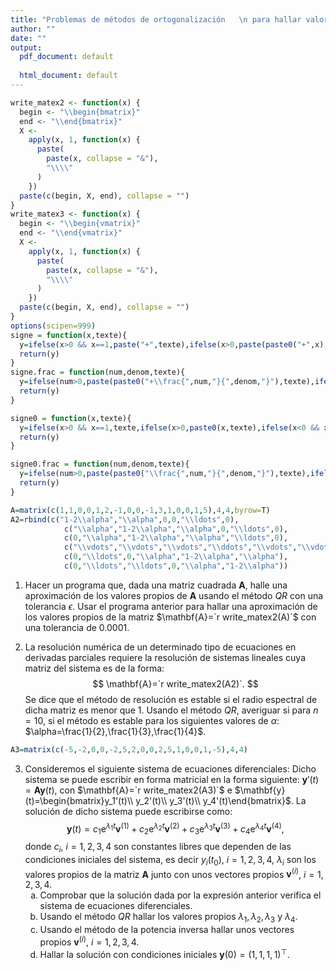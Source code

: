 ```yaml
---
title: "Problemas de métodos de ortogonalización   \n para hallar valores y vectores propios."
author: ""
date: ""
output:
  pdf_document: default
              
  html_document: default
---
```


\newcommand{\m}[1]{\mathbf{#1}}
\newcommand{\s}[2]{\mathbf{#1}^{(#2)}}
\newcommand{\pe}[2]{#1^\top #2}

```r
write_matex2 <- function(x) {
  begin <- "\\begin{bmatrix}"
  end <- "\\end{bmatrix}"
  X <-
    apply(x, 1, function(x) {
      paste(
        paste(x, collapse = "&"),
        "\\\\"
      )
    })
  paste(c(begin, X, end), collapse = "")
}
write_matex3 <- function(x) {
  begin <- "\\begin{vmatrix}"
  end <- "\\end{vmatrix}"
  X <-
    apply(x, 1, function(x) {
      paste(
        paste(x, collapse = "&"),
        "\\\\"
      )
    })
  paste(c(begin, X, end), collapse = "")
}
options(scipen=999)
signe = function(x,texte){
  y=ifelse(x>0 && x==1,paste("+",texte),ifelse(x>0,paste(paste0("+",x),texte),ifelse(x<0 && x==-1,paste("-",texte),ifelse(x<0,paste(paste0("-",abs(x)),texte),""))))
  return(y)
}
signe.frac = function(num,denom,texte){
  y=ifelse(num>0,paste(paste0("+\\frac{",num,"}{",denom,"}"),texte),ifelse(num<0,paste(paste0("-\\frac{",abs(num),"}{",denom,"}"),texte),""))
  return(y)
}

signe0 = function(x,texte){
  y=ifelse(x>0 && x==1,texte,ifelse(x>0,paste0(x,texte),ifelse(x<0 && x==-1,paste("-",texte),ifelse(x<0,paste(paste0("-",abs(x)),texte),""))))
  return(y)
}

signe0.frac = function(num,denom,texte){
  y=ifelse(num>0,paste(paste0("\\frac{",num,"}{",denom,"}"),texte),ifelse(num<0,paste(paste0("-\\frac{",abs(num),"}{",denom,"}"),texte),""))
  return(y)
}
```

```r
A=matrix(c(1,1,0,0,1,2,-1,0,0,-1,3,1,0,0,1,5),4,4,byrow=T)
A2=rbind(c("1-2\\alpha","\\alpha",0,0,"\\ldots",0),
            c("\\alpha","1-2\\alpha","\\alpha",0,"\\ldots",0),
            c(0,"\\alpha","1-2\\alpha","\\alpha","\\ldots",0),
            c("\\vdots","\\vdots","\\vdots","\\ddots","\\vdots","\\vdots"),
            c(0,"\\ldots",0,"\\alpha","1-2\\alpha","\\alpha"),
            c(0,"\\ldots","\\ldots",0,"\\alpha","1-2\\alpha"))
```

(@) Hacer un programa que, dada una matriz cuadrada $\m{A}$, halle una aproximación de los valores propios de $\m{A}$ usando el método $QR$ con una tolerancia $\epsilon$. Usar el programa anterior para hallar una aproximación de los valores propios de la matriz $\m{A}=`r write_matex2(A)`$ con una tolerancia de $0.0001$.

(@) La resolución numérica de un determinado tipo de ecuaciones en derivadas parciales requiere la resolución de sistemas lineales cuya matriz del sistema es de la forma:
$$
\m{A}=`r write_matex2(A2)`.
$$
Se dice que el método de resolución es estable si el radio espectral de dicha matriz es menor que $1$.
Usando el método $QR$, averiguar si para $n=10$, si el método es estable para los siguientes valores de $\alpha$: $\alpha=\frac{1}{2},\frac{1}{3},\frac{1}{4}$.


```r
A3=matrix(c(-5,-2,0,0,-2,5,2,0,0,2,5,1,0,0,1,-5),4,4)
```
(@) Consideremos el siguiente sistema de ecuaciones diferenciales:
\begin{align*}
y_1'(t) & = -5 y_1(t)-2 y_2(t),\\
y_2'(t) & = -2 y_1(t)+5 y_2(t)+2 y_3(t),\\
y_3'(t) & = 2 y_2(t)+5 y_3(t)+y_4(t),\\
y_4'(t) & = y_3(t)- 5 y_4(t).
\end{align*}
Dicho sistema se puede escribir en forma matricial en la forma siguiente: $\m{y}'(t)=\m{A}\m{y}(t)$, con $\m{A}=`r write_matex2(A3)`$ e $\m{y}(t)=\begin{bmatrix}y_1'(t)\\ y_2'(t)\\ y_3'(t)\\ y_4'(t)\end{bmatrix}$. La solución de dicho sistema puede escribirse como:
$$
\m{y}(t)=c_1\mathrm{e}^{\lambda_1 t}\s{v}{1}+c_2\mathrm{e}^{\lambda_2 t}\s{v}{2}+c_3\mathrm{e}^{\lambda_3 t}\s{v}{3}+c_4\mathrm{e}^{\lambda_4 t}\s{v}{4},
$$
donde $c_i$, $i=1,2,3,4$ son constantes libres que dependen de las condiciones iniciales del sistema, es decir $y_i(t_0)$, $i=1,2,3,4$, $\lambda_i$ son los valores propios de la matriz $\m{A}$ junto con unos vectores propios $\s{v}{i}$, $i=1,2,3,4$.
    a) Comprobar que la solución dada por la expresión anterior verifica el sistema de ecuaciones diferenciales.
    a) Usando el método $QR$ hallar los valores propios $\lambda_1,\lambda_2,\lambda_3$ y $\lambda_4$.
    a) Usando el método de la potencia inversa hallar unos vectores propios $\s{v}{i}$, $i=1,2,3,4$.
    a) Hallar la solución con condiciones iniciales $\m{y}(0)=(1,1,1,1)^\top$.
